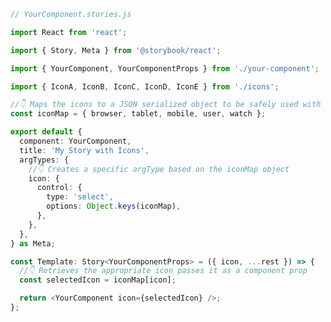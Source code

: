 ```ts
// YourComponent.stories.js

import React from 'react';

import { Story, Meta } from '@storybook/react';

import { YourComponent, YourComponentProps } from './your-component';

import { IconA, IconB, IconC, IconD, IconE } from './icons';

//👇 Maps the icons to a JSON serialized object to be safely used with the argTypes
const iconMap = { browser, tablet, mobile, user, watch };

export default {
  component: YourComponent,
  title: 'My Story with Icons',
  argTypes: {
    //👇 Creates a specific argType based on the iconMap object
    icon: {
      control: {
        type: 'select',
        options: Object.keys(iconMap),
      },
    },
  },
} as Meta;

const Template: Story<YourComponentProps> = ({ icon, ...rest }) => {
  //👇 Retrieves the appropriate icon passes it as a component prop
  const selectedIcon = iconMap[icon];

  return <YourComponent icon={selectedIcon} />;
};
```